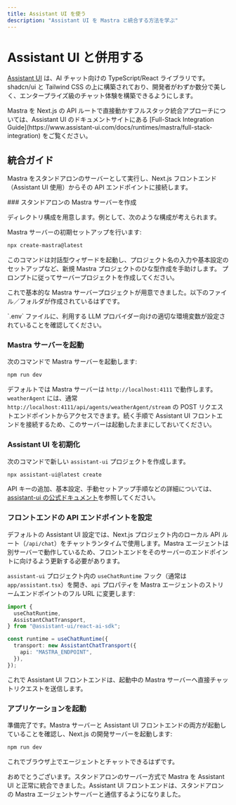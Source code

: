 ```yaml
---
title: Assistant UI を使う
description: "Assistant UI を Mastra と統合する方法を学ぶ"
---
```




# Assistant UI と併用する

[Assistant UI](https://assistant-ui.com) は、AI チャット向けの TypeScript/React ライブラリです。
shadcn/ui と Tailwind CSS の上に構築されており、開発者がわずか数分で美しく、エンタープライズ級のチャット体験を構築できるようにします。

<Callout type="info">
Mastra を Next.js の API ルートで直接動かすフルスタック統合アプローチについては、Assistant UI のドキュメントサイトにある [Full-Stack Integration Guide](https://www.assistant-ui.com/docs/runtimes/mastra/full-stack-integration) をご覧ください。
</Callout>

## 統合ガイド

Mastra をスタンドアロンのサーバーとして実行し、Next.js フロントエンド（Assistant UI 使用）からその API エンドポイントに接続します。

<Steps>
### スタンドアロンの Mastra サーバーを作成

ディレクトリ構成を用意します。例として、次のような構成が考えられます。

<FileTree>
    <FileTree.Folder name="project-root" defaultOpen>
        <FileTree.Folder name="mastra-server" defaultOpen>
            <FileTree.Folder name="src">
                <FileTree.Folder name="mastra" />
            </FileTree.Folder>
            <FileTree.File name="package.json" />
        </FileTree.Folder>
        <FileTree.Folder name="nextjs-frontend">
            <FileTree.File name="package.json" />
        </FileTree.Folder>
    </FileTree.Folder>
</FileTree>

Mastra サーバーの初期セットアップを行います:

```bash copy
npx create-mastra@latest
```

このコマンドは対話型ウィザードを起動し、プロジェクト名の入力や基本設定のセットアップなど、新規 Mastra プロジェクトのひな型作成を手助けします。
プロンプトに従ってサーバープロジェクトを作成してください。

これで基本的な Mastra サーバープロジェクトが用意できました。以下のファイル／フォルダが作成されているはずです。

<FileTree>
    <FileTree.Folder name="src" defaultOpen>
      <FileTree.Folder name="mastra" defaultOpen>
        <FileTree.File name="index.ts" />
        <FileTree.Folder name="agents" defaultOpen>
          <FileTree.File name="weather-agent.ts" />
        </FileTree.Folder>
        <FileTree.Folder name="tools" defaultOpen>
          <FileTree.File name="weather-tool.ts" />
        </FileTree.Folder>
        <FileTree.Folder name="workflows" defaultOpen>
          <FileTree.File name="weather-workflow.ts" />
        </FileTree.Folder>
      </FileTree.Folder>
    </FileTree.Folder>
</FileTree>

<Callout>
`.env` ファイルに、利用する LLM プロバイダー向けの適切な環境変数が設定されていることを確認してください。
</Callout>

### Mastra サーバーを起動

次のコマンドで Mastra サーバーを起動します:

```bash copy
npm run dev
```

デフォルトでは Mastra サーバーは `http://localhost:4111` で動作します。`weatherAgent` には、通常 `http://localhost:4111/api/agents/weatherAgent/stream` の POST リクエストエンドポイントからアクセスできます。続く手順で Assistant UI フロントエンドを接続するため、このサーバーは起動したままにしておいてください。

### Assistant UI を初期化

次のコマンドで新しい `assistant-ui` プロジェクトを作成します。

```bash copy
npx assistant-ui@latest create
```

<Callout>API キーの追加、基本設定、手動セットアップ手順などの詳細については、[assistant-ui の公式ドキュメント](https://assistant-ui.com/docs)を参照してください。</Callout>

### フロントエンドの API エンドポイントを設定

デフォルトの Assistant UI 設定では、Next.js プロジェクト内のローカル API ルート（`/api/chat`）をチャットランタイムで使用します。Mastra エージェントは別サーバーで動作しているため、フロントエンドをそのサーバーのエンドポイントに向けるよう更新する必要があります。

`assistant-ui` プロジェクト内の `useChatRuntime` フック（通常は `app/assistant.tsx`）を開き、`api` プロパティを Mastra エージェントのストリームエンドポイントのフル URL に変更します:

```typescript showLineNumbers copy filename="app/assistant.tsx" {6}
import {
  useChatRuntime,
  AssistantChatTransport,
} from "@assistant-ui/react-ai-sdk";

const runtime = useChatRuntime({
  transport: new AssistantChatTransport({
    api: "MASTRA_ENDPOINT",
  }),
});
```

これで Assistant UI フロントエンドは、起動中の Mastra サーバーへ直接チャットリクエストを送信します。

### アプリケーションを起動

準備完了です。Mastra サーバーと Assistant UI フロントエンドの両方が起動していることを確認し、Next.js の開発サーバーを起動します:

```bash copy
npm run dev
```

これでブラウザ上でエージェントとチャットできるはずです。

</Steps>

おめでとうございます。スタンドアロンのサーバー方式で Mastra を Assistant UI と正常に統合できました。Assistant UI フロントエンドは、スタンドアロンの Mastra エージェントサーバーと通信するようになりました。